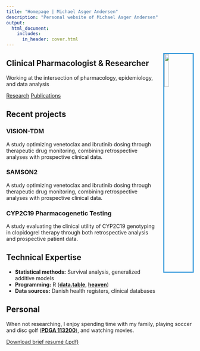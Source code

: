 ```yaml
---
title: "Homepage | Michael Asger Andersen"
description: "Personal website of Michael Asger Andersen"
output:
  html_document:
    includes:
      in_header: cover.html
---
```



![](images/cph_foto_michael.jpg){style="width:15%; border:3px solid #3498db; margin-left:20px; float:right;"}

## Clinical Pharmacologist & Researcher

Working at the intersection of pharmacology, epidemiology, and data analysis

[Research](research.html){.btn .btn-primary} [Publications](papers.html){.btn .btn-primary}

## Recent projects

<div class="research-card">
  <h3>VISION-TDM</h3>
  <p>A study optimizing venetoclax and ibrutinib dosing through therapeutic drug monitoring, combining retrospective analyses with prospective clinical data.</p>
</div>

<div class="research-card">
  <h3>SAMSON2</h3>
  <p>A study optimizing venetoclax and ibrutinib dosing through therapeutic drug monitoring, combining retrospective analyses with prospective clinical data.</p>
</div>

<div class="research-card">
  <h3>CYP2C19 Pharmacogenetic Testing</h3>
  <p>A study evaluating the clinical utility of CYP2C19 genotyping in clopidogrel therapy through both retrospective analysis and prospective patient data.</p>
</div>

## Technical Expertise

- **Statistical methods:** Survival analysis, generalized additive models
- **Programming:** R ([**data.table**](https://rdatatable.gitlab.io/data.table/), [**heaven**](https://github.com/tagteam/heaven))
- **Data sources:** Danish health registers, clinical databases

## Personal

When not researching, I enjoy spending time with my family, playing soccer and disc golf ([**PDGA 113200**](https://www.pdga.com/player/113200)), and watching movies.

[Download brief resumé (.pdf)](./maa_cv.pdf)